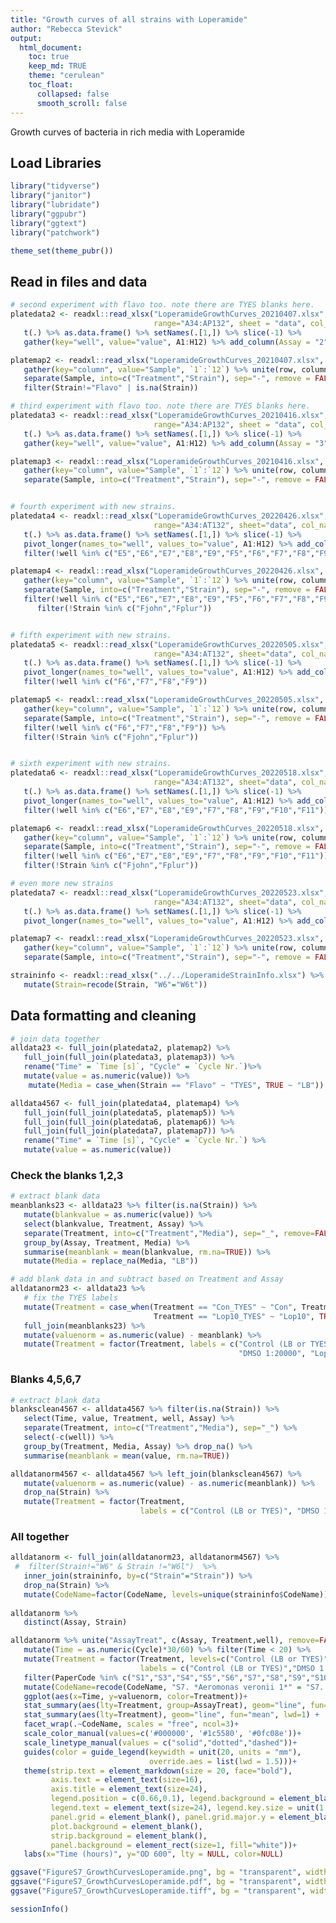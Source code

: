```yaml
---
title: "Growth curves of all strains with Loperamide"
author: "Rebecca Stevick"
output:
  html_document:
    toc: true
    keep_md: TRUE
    theme: "cerulean"
    toc_float:
      collapsed: false
      smooth_scroll: false
---
```


Growth curves of bacteria in rich media with Loperamide


## Load Libraries

```r

library("tidyverse")
library("janitor")
library("lubridate")
library("ggpubr")
library("ggtext")
library("patchwork")

theme_set(theme_pubr())
```


## Read in files and data

```r

# second experiment with flavo too. note there are TYES blanks here.
platedata2 <- readxl::read_xlsx("LoperamideGrowthCurves_20210407.xlsx", 
                                range="A34:AP132", sheet = "data", col_names = FALSE) %>% 
   t(.) %>% as.data.frame() %>% setNames(.[1,]) %>% slice(-1) %>% 
   gather(key="well", value="value", A1:H12) %>% add_column(Assay = "2")

platemap2 <- readxl::read_xlsx("LoperamideGrowthCurves_20210407.xlsx", sheet = "map") %>% 
   gather(key="column", value="Sample", `1`:`12`) %>% unite(row, column, col="well", sep="") %>% 
   separate(Sample, into=c("Treatment","Strain"), sep="-", remove = FALSE) %>% drop_na(Treatment) %>% 
   filter(Strain!="Flavo" | is.na(Strain))

# third experiment with flavo too. note there are TYES blanks here.
platedata3 <- readxl::read_xlsx("LoperamideGrowthCurves_20210416.xlsx", 
                                range="A34:AP132", sheet = "data", col_names = FALSE) %>% 
   t(.) %>% as.data.frame() %>% setNames(.[1,]) %>% slice(-1) %>% 
   gather(key="well", value="value", A1:H12) %>% add_column(Assay = "3")

platemap3 <- readxl::read_xlsx("LoperamideGrowthCurves_20210416.xlsx", sheet = "map") %>% 
   gather(key="column", value="Sample", `1`:`12`) %>% unite(row, column, col="well", sep="") %>% 
   separate(Sample, into=c("Treatment","Strain"), sep="-", remove = FALSE) %>% drop_na(Treatment)


# fourth experiment with new strains.
platedata4 <- readxl::read_xlsx("LoperamideGrowthCurves_20220426.xlsx", 
                                range="A34:AT132", sheet="data", col_names = FALSE) %>% 
   t(.) %>% as.data.frame() %>% setNames(.[1,]) %>% slice(-1) %>% 
   pivot_longer(names_to="well", values_to="value", A1:H12) %>% add_column(Assay = "4") %>% 
   filter(!well %in% c("E5","E6","E7","E8","E9","F5","F6","F7","F8","F9"))

platemap4 <- readxl::read_xlsx("LoperamideGrowthCurves_20220426.xlsx", sheet = "map") %>% 
   gather(key="column", value="Sample", `1`:`12`) %>% unite(row, column, col="well", sep="") %>% 
   separate(Sample, into=c("Treatment","Strain"), sep="-", remove = FALSE) %>% drop_na(Treatment) %>% 
   filter(!well %in% c("E5","E6","E7","E8","E9","F5","F6","F7","F8","F9")) %>% 
      filter(!Strain %in% c("Fjohn","Fplur"))


# fifth experiment with new strains.
platedata5 <- readxl::read_xlsx("LoperamideGrowthCurves_20220505.xlsx", 
                                range="A34:AT132", sheet="data", col_names = FALSE) %>% 
   t(.) %>% as.data.frame() %>% setNames(.[1,]) %>% slice(-1) %>% 
   pivot_longer(names_to="well", values_to="value", A1:H12) %>% add_column(Assay = "5") %>% 
   filter(!well %in% c("F6","F7","F8","F9"))

platemap5 <- readxl::read_xlsx("LoperamideGrowthCurves_20220505.xlsx", sheet = "map") %>% 
   gather(key="column", value="Sample", `1`:`12`) %>% unite(row, column, col="well", sep="") %>% 
   separate(Sample, into=c("Treatment","Strain"), sep="-", remove = FALSE) %>% drop_na(Treatment) %>% 
   filter(!well %in% c("F6","F7","F8","F9")) %>% 
   filter(!Strain %in% c("Fjohn","Fplur"))


# sixth experiment with new strains.
platedata6 <- readxl::read_xlsx("LoperamideGrowthCurves_20220518.xlsx", 
                                range="A34:AT132", sheet="data", col_names = FALSE) %>% 
   t(.) %>% as.data.frame() %>% setNames(.[1,]) %>% slice(-1) %>% 
   pivot_longer(names_to="well", values_to="value", A1:H12) %>% add_column(Assay = "6") %>% 
   filter(!well %in% c("E6","E7","E8","E9","F7","F8","F9","F10","F11"))

platemap6 <- readxl::read_xlsx("LoperamideGrowthCurves_20220518.xlsx", sheet = "map") %>% 
   gather(key="column", value="Sample", `1`:`12`) %>% unite(row, column, col="well", sep="") %>% 
   separate(Sample, into=c("Treatment","Strain"), sep="-", remove = FALSE) %>% drop_na(Treatment) %>% 
   filter(!well %in% c("E6","E7","E8","E9","F7","F8","F9","F10","F11")) %>% 
   filter(!Strain %in% c("Fjohn","Fplur"))

# even more new strains
platedata7 <- readxl::read_xlsx("LoperamideGrowthCurves_20220523.xlsx", 
                                range="A34:AT132", sheet="data", col_names = FALSE) %>% 
   t(.) %>% as.data.frame() %>% setNames(.[1,]) %>% slice(-1) %>% 
   pivot_longer(names_to="well", values_to="value", A1:H12) %>% add_column(Assay = "7")

platemap7 <- readxl::read_xlsx("LoperamideGrowthCurves_20220523.xlsx", sheet = "map") %>% 
   gather(key="column", value="Sample", `1`:`12`) %>% unite(row, column, col="well", sep="") %>% 
   separate(Sample, into=c("Treatment","Strain"), sep="-", remove = FALSE) %>% drop_na(Treatment)

straininfo <- readxl::read_xlsx("../../LoperamideStrainInfo.xlsx") %>% 
   mutate(Strain=recode(Strain, "W6"="W6t"))

```


## Data formatting and cleaning

```r
# join data together
alldata23 <- full_join(platedata2, platemap2) %>% 
   full_join(full_join(platedata3, platemap3)) %>% 
   rename("Time" = `Time [s]`, "Cycle" = `Cycle Nr.`)%>% 
   mutate(value = as.numeric(value)) %>% 
    mutate(Media = case_when(Strain == "Flavo" ~ "TYES", TRUE ~ "LB"))

alldata4567 <- full_join(platedata4, platemap4) %>% 
   full_join(full_join(platedata5, platemap5)) %>% 
   full_join(full_join(platedata6, platemap6)) %>%
   full_join(full_join(platedata7, platemap7)) %>%
   rename("Time" = `Time [s]`, "Cycle" = `Cycle Nr.`) %>% 
   mutate(value = as.numeric(value))

```

### Check the blanks 1,2,3

```r

# extract blank data
meanblanks23 <- alldata23 %>% filter(is.na(Strain)) %>% 
   mutate(blankvalue = as.numeric(value)) %>% 
   select(blankvalue, Treatment, Assay) %>% 
   separate(Treatment, into=c("Treatment","Media"), sep="_", remove=FALSE) %>% 
   group_by(Assay, Treatment, Media) %>% 
   summarise(meanblank = mean(blankvalue, rm.na=TRUE)) %>% 
   mutate(Media = replace_na(Media, "LB"))

# add blank data in and subtract based on Treatment and Assay
alldatanorm23 <- alldata23 %>% 
   # fix the TYES labels
   mutate(Treatment = case_when(Treatment == "Con_TYES" ~ "Con", Treatment == "DMSO_TYES" ~ "DMSO",
                                Treatment == "Lop10_TYES" ~ "Lop10", TRUE ~ Treatment)) %>% 
   full_join(meanblanks23) %>% 
   mutate(valuenorm = as.numeric(value) - meanblank) %>% 
   mutate(Treatment = factor(Treatment, labels = c("Control (LB or TYES)", 
                                                   "DMSO 1:20000", "Loperamide 10 mg/L")))
```


### Blanks 4,5,6,7
```r

# extract blank data
blanksclean4567 <- alldata4567 %>% filter(is.na(Strain)) %>% 
   select(Time, value, Treatment, well, Assay) %>% 
   separate(Treatment, into=c("Treatment","Media"), sep="_") %>%
   select(-c(well)) %>% 
   group_by(Treatment, Media, Assay) %>% drop_na() %>% 
   summarise(meanblank = mean(value, rm.na=TRUE))

alldatanorm4567 <- alldata4567 %>% left_join(blanksclean4567) %>% 
   mutate(valuenorm = as.numeric(value) - as.numeric(meanblank)) %>% 
   drop_na(Strain) %>% 
   mutate(Treatment = factor(Treatment, 
                             labels = c("Control (LB or TYES)", "DMSO 1:20000", "Loperamide 10 mg/L"))) 


```

### All together

```r

alldatanorm <- full_join(alldatanorm23, alldatanorm4567) %>% 
 #  filter(Strain!="W6" & Strain !="W6l")  %>% 
   inner_join(straininfo, by=c("Strain"="Strain")) %>% 
   drop_na(Strain) %>% 
   mutate(CodeName=factor(CodeName, levels=unique(straininfo$CodeName)))
   
alldatanorm %>% 
   distinct(Assay, Strain)

```


```r

alldatanorm %>% unite("AssayTreat", c(Assay, Treatment,well), remove=FALSE) %>% 
   mutate(Time = as.numeric(Cycle)*30/60) %>% filter(Time < 20) %>% 
   mutate(Treatment = factor(Treatment, levels=c("Control (LB or TYES)","DMSO 1:20000", "Loperamide 10 mg/L"),
                             labels = c("Control (LB or TYES)","DMSO 1:10000", "Loperamide 10 mg/L"))) %>% 
   filter(PaperCode %in% c("S1","S3","S4","S5","S6","S7","S8","S9","S10","S2")) %>% 
   mutate(CodeName=recode(CodeName, "S7. *Aeromonas veronii 1*" = "S7. *Aeromonas veronii*")) %>% 
   ggplot(aes(x=Time, y=valuenorm, color=Treatment))+
   stat_summary(aes(lty=Treatment, group=AssayTreat), geom="line", fun="mean", lwd=0.5, alpha=0.2) +
   stat_summary(aes(lty=Treatment), geom="line", fun="mean", lwd=1) +
   facet_wrap(.~CodeName, scales = "free", ncol=3)+
   scale_color_manual(values=c('#000000', '#1c5580', '#0fc08e'))+
   scale_linetype_manual(values = c("solid","dotted","dashed"))+
   guides(color = guide_legend(keywidth = unit(20, units = "mm"), 
                               override.aes = list(lwd = 1.5)))+
   theme(strip.text = element_markdown(size = 20, face="bold"), 
         axis.text = element_text(size=16), 
         axis.title = element_text(size=24), 
         legend.position = c(0.66,0.1), legend.background = element_blank(),
         legend.text = element_text(size=24), legend.key.size = unit(1.2, "cm"),
         panel.grid = element_blank(), panel.grid.major.y = element_blank(),
         plot.background = element_blank(),
         strip.background = element_blank(),
         panel.background = element_rect(size=1, fill="white"))+
   labs(x="Time (hours)", y="OD 600", lty = NULL, color=NULL)

ggsave("FigureS7_GrowthCurvesLoperamide.png", bg = "transparent", width = 15, height=12)
ggsave("FigureS7_GrowthCurvesLoperamide.pdf", bg = "transparent", width = 15, height=12)
ggsave("FigureS7_GrowthCurvesLoperamide.tiff", bg = "transparent", width = 15, height=12)

```


```r

sessionInfo()

```
